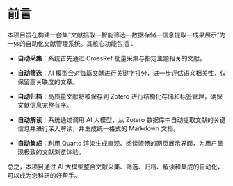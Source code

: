 # 前言 {.unnumbered}

本项目旨在构建一套集“文献抓取—智能筛选—数据存储—信息提取—成果展示”为一体的自动化文献管理系统。其核心功能包括：

-   **自动采集**：系统首先通过 CrossRef 批量采集与指定主题相关的文献。

-   **自动筛选**：AI 模型会对每篇文献进行关键字打分，进一步评估语义相关性，仅保留高关联度的文章。

-   **自动归档**：高质量文献将被保存到 Zotero 进行结构化存储和标签管理，确保文献信息完整有序。

-   **自动解读**：系统通过调用 AI 大模型，从 Zotero 数据库中自动提取文献的关键信息并进行深入解读，并生成统一格式的 Markdown 文档。

-   **自动集成**：利用 Quarto 渲染生成直观、阅读流畅的网页展示界面，为用户呈现极致的文献浏览体验。

总之，本项目通过 AI 大模型整合文献采集、筛选、归档、解读和集成的自动化，可以成为您科研的好帮手。
